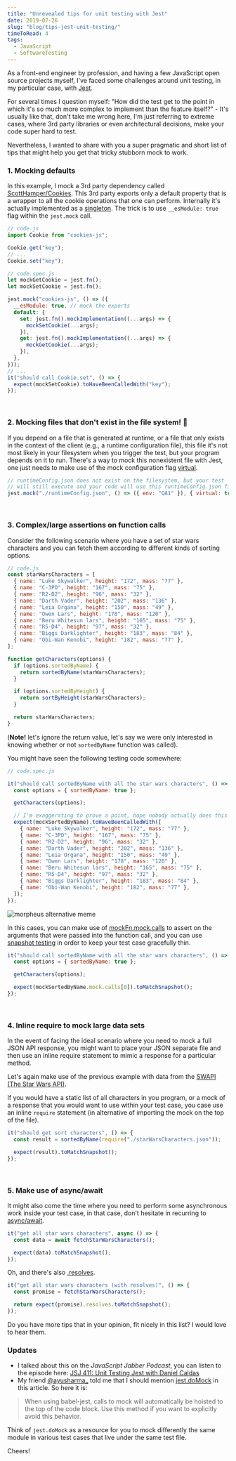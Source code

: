```yaml
---
title: "Unrevealed tips for unit testing with Jest"
date: 2019-07-26
slug: "blog/tips-jest-unit-testing/"
timeToRead: 4
tags:
  - JavaScript
  - SoftwareTesting
---
```



<ScrollToTopButton />

As a front-end engineer by profession, and having a few JavaScript open source projects myself, I've faced some challenges around unit testing, in my particular case, with <a href="https://jestjs.io/en/" target="_blank" title="jest is a delightful javascript testing framework with a focus on simplicity">Jest</a>.

For several times I question myself: "How did the test get to the point in which it's so much more complex to implement than the feature itself?" - It's usually like that, don't take me wrong here, I'm just referring to extreme cases, where 3rd party libraries or even architectural decisions, make your code super hard to test.

Nevertheless, I wanted to share with you a super pragmatic and short list of tips that might help you get that tricky stubborn mock to work.

### 1. Mocking defaults

In this example, I mock a 3rd party dependency called <a href="https://github.com/ScottHamper/Cookies" target="_blank" title="javascript client-side cookie manipulation library">ScottHamper/Cookies</a>. This 3rd party exports only a default property that is a wrapper to all the cookie operations that one can perform. Internally it's actually implemented as a <a href="https://en.wikipedia.org/wiki/Singleton_pattern" target="_blank" title="wikipedia singleton pattern is a software design pattern that restricts the instantiation of a class to one single instance">singleton</a>. The trick is to use `__esModule: true` flag within the `jest.mock` call.

```javascript
// code.js
import Cookie from "cookies-js";

Cookie.get("key");
// ...
Cookie.set("key");
```

```javascript
// code.spec.js
let mockGetCookie = jest.fn();
let mockSetCookie = jest.fn();

jest.mock("cookies-js", () => ({
  __esModule: true, // mock the exports
  default: {
    set: jest.fn().mockImplementation((...args) => {
      mockSetCookie(...args);
    }),
    get: jest.fn().mockImplementation((...args) => {
      mockGetCookie(...args);
    }),
  },
}));
// ...
it("should call Cookie.set", () => {
  expect(mockSetCookie).toHaveBeenCalledWith("key");
});
```

<br />

### 2. Mocking files that don't exist in the file system! 🤯

If you depend on a file that is generated at runtime, or a file that only exists in the context of the client (e.g., a runtime configuration file), this file it's not most likely in your filesystem when you trigger the test, but your program depends on it to run. There's a way to mock this nonexistent file with Jest, one just needs to make use of the mock configuration flag <a href="https://jestjs.io/docs/en/jest-object.html#jestmockmodulename-factory-options" target="_blank" title="jest docs mocks a module with jest.mock">virtual</a>.

```javascript
// runtimeConfig.json does not exist on the filesystem, but your test
// will still execute and your code will use this runtimeConfig.json file
jest.mock("./runtimeConfig.json", () => ({ env: "QA1" }), { virtual: true });
```

<br />

### 3. Complex/large assertions on function calls

Consider the following scenario where you have a set of star wars characters
and you can fetch them according to different kinds of sorting options.

```javascript
// code.js
const starWarsCharacters = [
  { name: "Luke Skywalker", height: "172", mass: "77" },
  { name: "C-3PO", height: "167", mass: "75" },
  { name: "R2-D2", height: "96", mass: "32" },
  { name: "Darth Vader", height: "202", mass: "136" },
  { name: "Leia Organa", height: "150", mass: "49" },
  { name: "Owen Lars", height: "178", mass: "120" },
  { name: "Beru Whitesun lars", height: "165", mass: "75" },
  { name: "R5-D4", height: "97", mass: "32" },
  { name: "Biggs Darklighter", height: "183", mass: "84" },
  { name: "Obi-Wan Kenobi", height: "182", mass: "77" },
];

function getCharacters(options) {
  if (options.sortedByName) {
    return sortedByName(starWarsCharacters);
  }

  if (options.sortedByHeight) {
    return sortByHeight(starWarsCharacters);
  }

  return starWarsCharacters;
}
```

(**Note!** let's ignore the return value, let's say we were only interested in knowing whether or not
`sortedByName` function was called).

You might have seen the following testing code somewhere:

```javascript
// code.spec.js

it("should call sortedByName with all the star wars characters", () => {
  const options = { sortedByName: true };

  getCharacters(options);

  // I'm exaggerating to prove a point, hope nobody actually does this
  expect(mockSortedByName).toHaveBeenCalledWith([
    { name: "Luke Skywalker", height: "172", mass: "77" },
    { name: "C-3PO", height: "167", mass: "75" },
    { name: "R2-D2", height: "96", mass: "32" },
    { name: "Darth Vader", height: "202", mass: "136" },
    { name: "Leia Organa", height: "150", mass: "49" },
    { name: "Owen Lars", height: "178", mass: "120" },
    { name: "Beru Whitesun lars", height: "165", mass: "75" },
    { name: "R5-D4", height: "97", mass: "32" },
    { name: "Biggs Darklighter", height: "183", mass: "84" },
    { name: "Obi-Wan Kenobi", height: "182", mass: "77" },
  ]);
});
```

![morpheus alternative meme](./images/morpheus.jpg "morpheus alternative meme")

<Caption source="https://imgflip.com/memegenerator/31952703/morpheus" />

In this cases, you can make use of <a href="https://jestjs.io/docs/en/mock-function-api#mockfnmockcalls" target="_blank" title="jest docs mockFn.mock.calls">mockFn.mock.calls</a> to assert on the arguments that were passed into the function call, and you can use <a href="https://jestjs.io/docs/en/snapshot-testing#snapshot-testing-with-jest" target="_blank" title="jest docs snapshot tests are a very useful tool whenever you want to make sure your UI does not change unexpectedly">snapshot testing</a> in order to keep your test case gracefully thin.

```javascript
it("should call sortedByName with all the star wars characters", () => {
  const options = { sortedByName: true };

  getCharacters(options);

  expect(mockSortedByName.mock.calls[0]).toMatchSnapshot();
});
```

<br />

### 4. Inline require to mock large data sets

In the event of facing the ideal scenario where you need to mock a full JSON API response, you might want to place your JSON separate file and then use an inline require statement to mimic a response for a particular method.

Let's again make use of the previous example with data from the <a href="https://swapi.co/" target="_blank" title="the star wars api all the Star Wars data you've ever wanted">SWAPI (The Star Wars API)</a>.

If you would have a static list of all characters in you program, or a mock of a response that you would
want to use within your test case, you case use an inline `require` statement (in alternative of importing the mock on the top of the file).

```javascript
it("should get sort characters", () => {
  const result = sortedByName(require("./starWarsCharacters.json"));

  expect(result).toMatchSnapshot();
});
```

<br />

### 5. Make use of async/await

It might also come the time where you need to perform some asynchronous work inside your test case, in that case, don't hesitate in recurring to <a href="https://jestjs.io/docs/en/tutorial-async#async-await" target="_blank" title="jest docs using async await">async/await</a>.

```javascript
it("get all star wars characters", async () => {
  const data = await fetchStarWarsCharacters();

  expect(data).toMatchSnapshot();
});
```

Oh, and there's also <a href="https://jestjs.io/docs/en/tutorial-async#resolves" target="_blank" title="jest docs resolves">.resolves</a>.

```javascript
it("get all star wars characters (with resolves)", () => {
  const promise = fetchStarWarsCharacters();

  return expect(promise).resolves.toMatchSnapshot();
});
```

Do you have more tips that in your opinion, fit nicely in this list? I would love to hear them.

### Updates

- I talked about this on the _JavaScript Jabber Podcast_, you can listen to the episode here: <a href="https://devchat.tv/js-jabber/jsj-411-unit-testing-jest-with-daniel-caldas/" target="_blank" alt="JSJ 411: Unit Testing Jest with Daniel Caldas">JSJ 411: Unit Testing Jest with Daniel Caldas</a>
- My friend <a href="https://twitter.com/ayusharma_" target="_blank" title="Ayush Sharma twitter profile">@ayusharma\_</a> told me that I should mention <a href="https://jestjs.io/docs/en/jest-object#jestdomockmodulename-factory-options" target="_blank" title="The Jest Object · Jest">jest.doMock</a> in this article. So here it is:

> When using babel-jest, calls to mock will automatically be hoisted to the top of the code block. Use this method if you want to explicitly avoid this behavior.

Think of `jest.doMock` as a resource for you to mock differently the same module in various test cases that live under the same test file.

Cheers!
